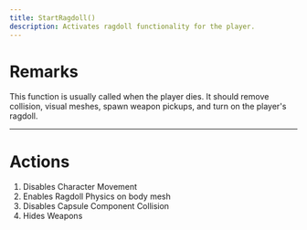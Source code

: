 ```yaml
---
title: StartRagdoll()
description: Activates ragdoll functionality for the player.
---
```


# Remarks

This function is usually called when the player dies. It should remove collision, visual meshes, spawn weapon pickups, and turn on the player's ragdoll.

---

# Actions

1. Disables Character Movement
2. Enables Ragdoll Physics on body mesh
3. Disables Capsule Component Collision
4. Hides Weapons